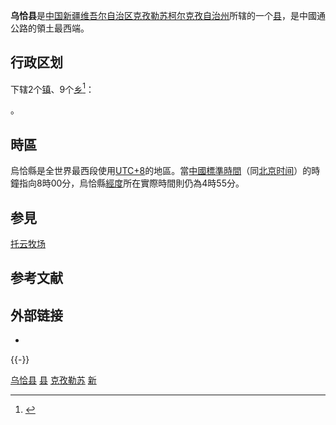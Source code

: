 {{coord|39|43|4|N|75|15|20|E|source:jawiki|display=title}}
{{unreferenced|time=2020-03-27T10:28:23+00:00}}
{{Infobox China County
| county = 乌恰县
| Photo =
| Photoname=
| map =
| image_map = Location of Ulugqat within Xinjiang (China).png|| thumb | 
| map size =
| mapofstate=
| Pinyin = 
| Belong =[[新疆维吾尔自治区|新疆维吾尔自治区]][[克孜勒苏柯尔克孜自治州|克孜勒苏柯尔克孜自治州]]
| Types= [[县|县]]
| admincode = 653024
| founded =
| seat = [[乌恰镇_(乌恰县)|乌恰镇]]
| officerTitle=
| officer =
| division =11
| town = 2
| township = 9
| subdistrict = 
| post code = 845000
| phone code = 908
| coordinate =
| area = 2.2万
| area land =
| area water =
| census yr = 2011
| pop = 5.5万
| density =
| carlicense = 新P
| web = www.xjwqx.gov.cn
| web_title = 乌恰县政府网
}}
'''乌恰县'''是[[中国|中国]][[新疆维吾尔自治区|新疆维吾尔自治区]][[克孜勒苏柯尔克孜自治州|克孜勒苏柯尔克孜自治州]]所辖的一个[[县|县]]，是中國通公路的領土最西端。

== 行政区划 ==
{{PAGENAMEBASE}}下辖2个[[行政建制镇|镇]]、9个[[乡级行政区|乡]]<ref>{{PRC admin/ref sgc|65/30/24}}</ref>：

{{PRC admin/children|65/30/24}}。

==時區==
烏恰縣是全世界最西段使用[[UTC+08:00|UTC+8]]的地區。當[[北京时间|中國標準時間]]（同[[北京时间|北京时间]]）的時鐘指向8時00分，烏恰縣[[經度|經度]]所在實際時間則仍為4時55分。

== 参見 ==
[[新疆生产建设兵团第三师托云牧场|托云牧场]]

== 参考文献 ==
{{reflist}}

== 外部链接 ==
* {{Official website|http://www.xjwqx.gov.cn/|name=乌恰县人民政府}}

{{-}}
{{乌恰县行政区划}}
{{克孜勒苏柯尔克孜自治州行政区划}}
{{新疆行政区划}}
{{国家级贫困县|前}}
{{中华人民共和国陆地边境县}}

[[Category:乌恰县|]]
[[Category:克孜勒苏县市|县]]
[[Category:新疆县份|克孜勒苏]]
[[Category:原国家级贫困县|新]]